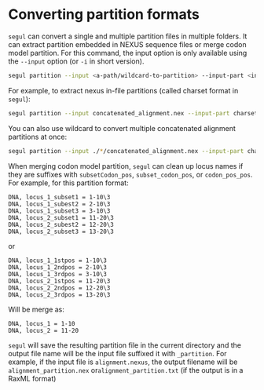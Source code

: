# Converting partition formats

`segul` can convert a single and multiple partition files in multiple folders. It can extract partition embedded in NEXUS sequence files or merge codon model partition. For this command, the input option is only available using the `--input` option (or `-i` in short version).

```Bash
segul partition --input <a-path/wildcard-to-partition> --input-part <input-partition-format> --output-part<output-partition-format>
```

For example, to extract nexus in-file partitions (called charset format in `segul`):

```Bash
segul partition --input concatenated_alignment.nex --input-part charset --output-part nexus
```

You can also use wildcard to convert multiple concatenated alignment partitions at once:

```Bash
segul partition --input ./*/concatenated_alignment.nex --input-part charset --output-part nexus
```

When merging codon model partition, `segul` can clean up locus names if they are suffixes with `subsetCodon_pos`, `subset_codon_pos`, or `codon_pos_pos`. For example, for this partition format:

```Text
DNA, locus_1_subset1 = 1-10\3
DNA, locus_1_subest2 = 2-10\3
DNA, locus_1_subset3 = 3-10\3
DNA, locus_2_subset1 = 11-20\3
DNA, locus_2_subest2 = 12-20\3
DNA, locus_2_subset3 = 13-20\3
```

or

```Text
DNA, locus_1_1stpos = 1-10\3
DNA, locus_1_2ndpos = 2-10\3
DNA, locus_1_3rdpos = 3-10\3
DNA, locus_2_1stpos = 11-20\3
DNA, locus_2_2ndpos = 12-20\3
DNA, locus_2_3rdpos = 13-20\3
```

Will be merge as:

```Text
DNA, locus_1 = 1-10
DNA, locus_2 = 11-20
```

`segul` will save the resulting partition file in the current directory and the output file name will be the input file suffixed it with `_partition`. For example, if the input file is `alignment.nexus`, the output filename will be `alignment_partition.nex` or`alignment_partition.txt` (if the output is in a RaxML format)
